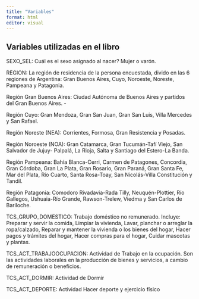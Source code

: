 ```yaml
---
title: "Variables"
format: html
editor: visual
---
```


## Variables utilizadas en el libro

SEXO_SEL: Cuál es el sexo asignado al nacer? Mujer o varón.

REGION: La región de residencia de la persona encuestada, divido en las 6 regiones de Argentina: Gran Buenos Aires, Cuyo, Noroeste, Noreste, Pampeana y Patagonia.

Región Gran Buenos Aires: Ciudad Autónoma de Buenos Aires y partidos del Gran Buenos Aires. -

Región Cuyo: Gran Mendoza, Gran San Juan, Gran San Luis, Villa Mercedes y San Rafael.

Región Noreste (NEA): Corrientes, Formosa, Gran Resistencia y Posadas.

Región Noroeste (NOA): Gran Catamarca, Gran Tucumán-Tafí Viejo, San Salvador de Jujuy- Palpalá, La Rioja, Salta y Santiago del Estero-La Banda.

Región Pampeana: Bahía Blanca-Cerri, Carmen de Patagones, Concordia, Gran Córdoba, Gran La Plata, Gran Rosario, Gran Paraná, Gran Santa Fe, Mar del Plata, Río Cuarto, Santa Rosa-Toay, San Nicolás-Villa Constitución y Tandil.

Región Patagonia: Comodoro Rivadavia-Rada Tilly, Neuquén-Plottier, Río Gallegos, Ushuaia-Río Grande, Rawson-Trelew, Viedma y San Carlos de Bariloche.

TCS_GRUPO_DOMESTICO: Trabajo doméstico no remunerado. Incluye: Preparar y servir la comida, Limpiar la vivienda, Lavar, planchar o arreglar la ropa/calzado, Reparar y mantener la vivienda o los bienes del hogar, Hacer pagos y trámites del hogar, Hacer compras para el hogar, Cuidar mascotas y plantas.

TCS_ACT_TRABAJOOCUPACION: Actividad de Trabajo en la ocupación. Son las actividades laborales en la producción de bienes y servicios, a cambio de remuneración o beneficios.

TCS_ACT_DORMIR: Actividad de Dormir

TCS_ACT_DEPORTE: Actividad Hacer deporte y ejercicio físico
